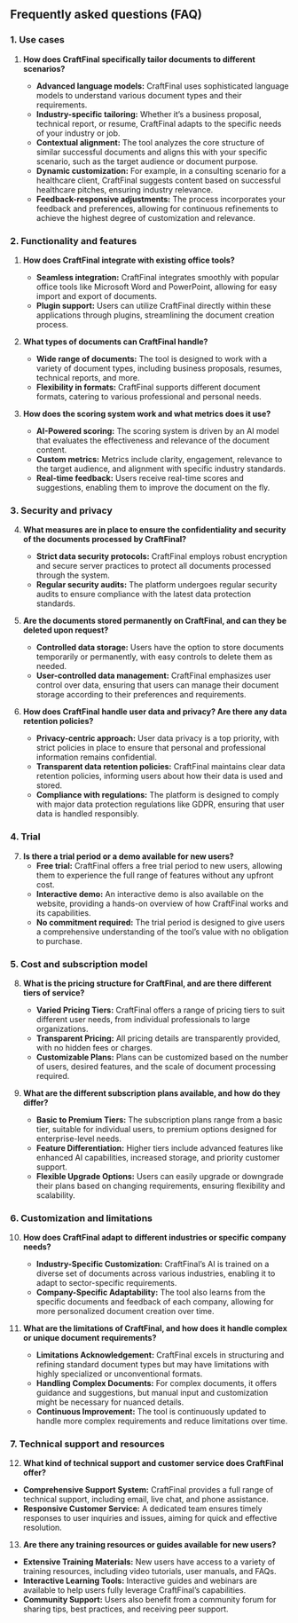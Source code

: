 
## Frequently asked questions (FAQ)

### 1. Use cases

1. **How does CraftFinal specifically tailor documents to different scenarios?**

   - **Advanced language models:** CraftFinal uses sophisticated language models to understand various document types and their requirements.
   - **Industry-specific tailoring:** Whether it’s a business proposal, technical report, or resume, CraftFinal adapts to the specific needs of your industry or job.
   - **Contextual alignment:** The tool analyzes the core structure of similar successful documents and aligns this with your specific scenario, such as the target audience or document purpose.
   - **Dynamic customization:** For example, in a consulting scenario for a healthcare client, CraftFinal suggests content based on successful healthcare pitches, ensuring industry relevance.
   - **Feedback-responsive adjustments:** The process incorporates your feedback and preferences, allowing for continuous refinements to achieve the highest degree of customization and relevance.

### 2. Functionality and features

1. **How does CraftFinal integrate with existing office tools?**

   - **Seamless integration:** CraftFinal integrates smoothly with popular office tools like Microsoft Word and PowerPoint, allowing for easy import and export of documents.
   - **Plugin support:** Users can utilize CraftFinal directly within these applications through plugins, streamlining the document creation process.

2. **What types of documents can CraftFinal handle?**

   - **Wide range of documents:** The tool is designed to work with a variety of document types, including business proposals, resumes, technical reports, and more.
   - **Flexibility in formats:** CraftFinal supports different document formats, catering to various professional and personal needs.

3. **How does the scoring system work and what metrics does it use?**

   - **AI-Powered scoring:** The scoring system is driven by an AI model that evaluates the effectiveness and relevance of the document content.
   - **Custom metrics:** Metrics include clarity, engagement, relevance to the target audience, and alignment with specific industry standards.
   - **Real-time feedback:** Users receive real-time scores and suggestions, enabling them to improve the document on the fly.

### 3. Security and privacy

4. **What measures are in place to ensure the confidentiality and security of the documents processed by CraftFinal?**

   - **Strict data security protocols:** CraftFinal employs robust encryption and secure server practices to protect all documents processed through the system.
   - **Regular security audits:** The platform undergoes regular security audits to ensure compliance with the latest data protection standards.

5. **Are the documents stored permanently on CraftFinal, and can they be deleted upon request?**

   - **Controlled data storage:** Users have the option to store documents temporarily or permanently, with easy controls to delete them as needed.
   - **User-controlled data management:** CraftFinal emphasizes user control over data, ensuring that users can manage their document storage according to their preferences and requirements.

6. **How does CraftFinal handle user data and privacy? Are there any data retention policies?**

   - **Privacy-centric approach:** User data privacy is a top priority, with strict policies in place to ensure that personal and professional information remains confidential.
   - **Transparent data retention policies:** CraftFinal maintains clear data retention policies, informing users about how their data is used and stored.
   - **Compliance with regulations:** The platform is designed to comply with major data protection regulations like GDPR, ensuring that user data is handled responsibly.

### 4. Trial

7. **Is there a trial period or a demo available for new users?**
   - **Free trial:** CraftFinal offers a free trial period to new users, allowing them to experience the full range of features without any upfront cost.
   - **Interactive demo:** An interactive demo is also available on the website, providing a hands-on overview of how CraftFinal works and its capabilities.
   - **No commitment required:** The trial period is designed to give users a comprehensive understanding of the tool’s value with no obligation to purchase.

### 5. Cost and subscription model

8. **What is the pricing structure for CraftFinal, and are there different tiers of service?**

   - **Varied Pricing Tiers:** CraftFinal offers a range of pricing tiers to suit different user needs, from individual professionals to large organizations.
   - **Transparent Pricing:** All pricing details are transparently provided, with no hidden fees or charges.
   - **Customizable Plans:** Plans can be customized based on the number of users, desired features, and the scale of document processing required.

9. **What are the different subscription plans available, and how do they differ?**

   - **Basic to Premium Tiers:** The subscription plans range from a basic tier, suitable for individual users, to premium options designed for enterprise-level needs.
   - **Feature Differentiation:** Higher tiers include advanced features like enhanced AI capabilities, increased storage, and priority customer support.
   - **Flexible Upgrade Options:** Users can easily upgrade or downgrade their plans based on changing requirements, ensuring flexibility and scalability.

### 6. Customization and limitations

10. **How does CraftFinal adapt to different industries or specific company needs?**

    - **Industry-Specific Customization:** CraftFinal’s AI is trained on a diverse set of documents across various industries, enabling it to adapt to sector-specific requirements.
    - **Company-Specific Adaptability:** The tool also learns from the specific documents and feedback of each company, allowing for more personalized document creation over time.

11. **What are the limitations of CraftFinal, and how does it handle complex or unique document requirements?**
    - **Limitations Acknowledgement:** CraftFinal excels in structuring and refining standard document types but may have limitations with highly specialized or unconventional formats.
    - **Handling Complex Documents:** For complex documents, it offers guidance and suggestions, but manual input and customization might be necessary for nuanced details.
    - **Continuous Improvement:** The tool is continuously updated to handle more complex requirements and reduce limitations over time.

### 7. Technical support and resources

12. **What kind of technical support and customer service does CraftFinal offer?**

- **Comprehensive Support System:** CraftFinal provides a full range of technical support, including email, live chat, and phone assistance.
- **Responsive Customer Service:** A dedicated team ensures timely responses to user inquiries and issues, aiming for quick and effective resolution.

13. **Are there any training resources or guides available for new users?**

- **Extensive Training Materials:** New users have access to a variety of training resources, including video tutorials, user manuals, and FAQs.
- **Interactive Learning Tools:** Interactive guides and webinars are available to help users fully leverage CraftFinal’s capabilities.
- **Community Support:** Users also benefit from a community forum for sharing tips, best practices, and receiving peer support.
